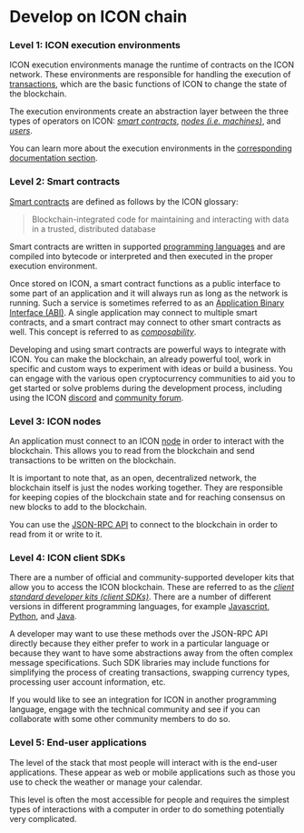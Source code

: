 
# Develop on ICON chain

### Level 1: ICON execution environments

ICON execution environments manage the runtime of contracts on the ICON network. These environments are responsible for handling the execution of [transactions](/develop-on-icon-chain/blockchain-components/transactions), which are the basic functions of ICON to change the state of the blockchain.

The execution environments create an abstraction layer between the three types of operators on ICON: [_smart contracts_](/develop-on-icon-chain/smart-contracts), [_nodes (i.e. machines)_](/develop-on-icon-chain/networks), and [_users_](#level-5-end-user-applications).

You can learn more about the execution environments in the [corresponding documentation section](/develop-on-icon-chain/icon-execution-environments).

### Level 2: Smart contracts

[Smart contracts](https://icon.community/glossary/smart-contract/) are defined as follows by the ICON glossary:

> Blockchain-integrated code for maintaining and interacting with data in a trusted, distributed database

Smart contracts are written in supported [programming languages](/develop-on-icon-chain/smart-contracts/smart-contract-languages) and are compiled into bytecode or interpreted and then executed in the proper execution environment.

Once stored on ICON, a smart contract functions as a public interface to some part of an application and it will always run as long as the network is running. Such a service is sometimes referred to as an [Application Binary Interface (ABI)](https://icon.community/glossary/abi/). A single application may connect to multiple smart contracts, and a smart contract may connect to other smart contracts as well. This concept is referred to as [_composability_](/develop-on-icon-chain/smart-contracts/composability).

Developing and using smart contracts are powerful ways to integrate with ICON. You can make the blockchain, an already powerful tool, work in specific and custom ways to experiment with ideas or build a business. You can engage with the various open cryptocurrency communities to aid you to get started or solve problems during the development process, including using the ICON [discord](https://icon.community/icondiscord/) and [community forum](https://forum.icon.community/).

### Level 3: ICON nodes

An application must connect to an ICON [node](/develop-on-icon-chain/client-apis) in order to interact with the blockchain. This allows you to read from the blockchain and send transactions to be written on the blockchain.

It is important to note that, as an open, decentralized network, the blockchain itself is just the nodes working together. They are responsible for keeping copies of the blockchain state and for reaching consensus on new blocks to add to the blockchain.

You can use the [JSON-RPC API](https://github.com/icon-project/goloop/blob/master/doc/jsonrpc_v3.md) to connect to the blockchain in order to read from it or write to it.

### Level 4: ICON client SDKs

There are a number of official and community-supported developer kits that allow you to access the ICON blockchain. These are referred to as the [_client standard developer kits (client SDKs)_](/develop-on-icon-chain/client-apis#language-based). There are a number of different versions in different programming languages, for example [Javascript](https://github.com/icon-project/icon-sdk-js), [Python](https://github.com/icon-project/icon-sdk-python), and [Java](https://github.com/icon-project/icon-sdk-java).

A developer may want to use these methods over the JSON-RPC API directly because they either prefer to work in a particular language or because they want to have some abstractions away from the often complex message specifications. Such SDK libraries may include functions for simplifying the process of creating transactions, swapping currency types, processing user account information, etc.

If you would like to see an integration for ICON in another programming language, engage with the technical community and see if you can collaborate with some other community members to do so.

### Level 5: End-user applications

The level of the stack that most people will interact with is the end-user applications. These appear as web or mobile applications such as those you use to check the weather or manage your calendar.

This level is often the most accessible for people and requires the simplest types of interactions with a computer in order to do something potentially very complicated.

<div className="grid grid-cols-1 md:grid-cols-2 lg:grid-cols-3 pt-12">
  <Tile
    title="Accounts and Authentication"
    description="Manage user identities and secure your applications."
    href="/develop-on-icon-chain/accounts-and-authentication"
  />
  <Tile
    title="Blockchain Components"
    description="Dive into the core components that make up the ICON blockchain."
    href="/develop-on-icon-chain/blockchain-components"
  />
  <Tile
    title="Client APIs"
    description="Interact with the ICON network using client-side APIs."
    href="/develop-on-icon-chain/client-apis"
  />
  <Tile
    title="ICON Execution Environments"
    description="Understand the execution contexts for ICON smart contracts."
    href="/develop-on-icon-chain/icon-execution-environments"
  />
  <Tile
    title="Networks and API Endpoints"
    description="Connect to ICON network layers and use API endpoints effectively."
    href="/develop-on-icon-chain/networks"
  />
  <Tile
    title="Smart Contracts"
    description="Write, deploy, and manage smart contracts on the ICON network."
    href="/develop-on-icon-chain/smart-contracts"
  />
</div>
